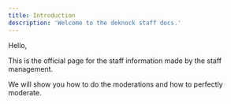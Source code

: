 ```yaml
---
title: Introduction
description: 'Welcome to the deknock staff docs.'
---
```


Hello,

This is the official page for the staff information made by the staff management.

We will show you how to do the moderations and how to perfectly moderate.